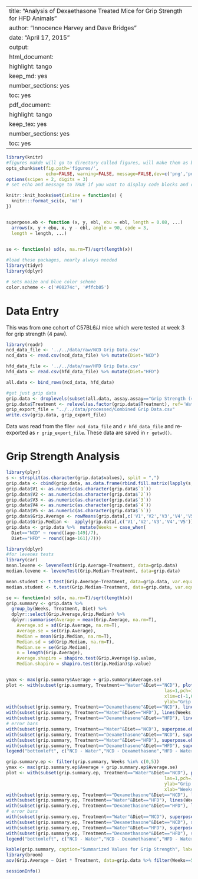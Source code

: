 
---
title: "Analysis of Dexaethasone Treated Mice for Grip Strength for HFD Animals"
author: "Innocence Harvey and Dave Bridges"
date: "April 17, 2015"
output:
  html_document:
    highlight: tango
    keep_md: yes
    number_sections: yes
    toc: yes
  pdf_document:
    highlight: tango
    keep_tex: yes
    number_sections: yes
    toc: yes
---

```r
library(knitr)
#figures makde will go to directory called figures, will make them as both png and pdf files 
opts_chunk$set(fig.path='figures/',
               echo=FALSE, warning=FALSE, message=FALSE,dev=c('png','pdf'))
options(scipen = 2, digits = 3)
# set echo and message to TRUE if you want to display code blocks and code output respectively

knitr::knit_hooks$set(inline = function(x) {
  knitr:::format_sci(x, 'md')
})


superpose.eb <- function (x, y, ebl, ebu = ebl, length = 0.08, ...)
  arrows(x, y + ebu, x, y - ebl, angle = 90, code = 3,
  length = length, ...)

  
se <- function(x) sd(x, na.rm=T)/sqrt(length(x))

#load these packages, nearly always needed
library(tidyr)
library(dplyr)

# sets maize and blue color scheme
color.scheme <- c('#00274c', '#ffcb05')
```


# Data Entry 
This was from one cohort of C57BL6/J mice which were tested at week 3 for grip strength (4 paw).

```r
library(readr)
ncd_data_file <- '../../data/raw/NCD Grip Data.csv'
ncd_data <- read.csv(ncd_data_file) %>% mutate(Diet="NCD")

hfd_data_file <- '../../data/raw/HFD Grip Data.csv'
hfd_data <- read.csv(hfd_data_file) %>% mutate(Diet="HFD")

all.data <- bind_rows(ncd_data, hfd_data)

#get just grip data
grip.data <- droplevels(subset(all.data, assay.assay=="Grip Strength (4 Paw)"))
grip.data$Treatment <- relevel(as.factor(grip.data$Treatment), ref='Water')
grip_export_file = "../../data/processed/Combined Grip Data.csv"
write.csv(grip.data, grip_export_file)
```

Data was read from the file`r ncd_data_file` and `r hfd_data_file` and re-exported as `r grip_export_file`.  These data are saved in `r getwd()`.


# Grip Strength Analysis

```r
library(plyr)
s <- strsplit(as.character(grip.data$values), split = ",")
grip.data <- cbind(grip.data, as.data.frame(rbind.fill.matrix(lapply(s, t))))
grip.data$V1 <- as.numeric(as.character(grip.data$`1`))
grip.data$V2 <- as.numeric(as.character(grip.data$`2`))
grip.data$V3 <- as.numeric(as.character(grip.data$`3`))
grip.data$V4 <- as.numeric(as.character(grip.data$`4`))
grip.data$V5 <- as.numeric(as.character(grip.data$`5`))
grip.data$Grip.Average <- rowMeans(grip.data[,c('V1','V2','V3','V4','V5')], na.rm=T)/1000
grip.data$Grip.Median <-  apply(grip.data[,c('V1','V2','V3','V4','V5')], 1, function(x) median(x, na.rm=T))/1000
grip.data <- grip.data %>%  mutate(Weeks = case_when(
  Diet=="NCD" ~ round((age-149)/7),
  Diet=="HFD" ~ round((age-161)/7)))
```


```r
library(dplyr)
#for levenes tests
library(car)
mean.levene <- leveneTest(Grip.Average~Treatment, data=grip.data)
median.levene <- leveneTest(Grip.Median~Treatment, data=grip.data)

mean.student <- t.test(Grip.Average~Treatment, data=grip.data, var.equal=T)
median.student <- t.test(Grip.Median~Treatment, data=grip.data, var.equal=T)

se <- function(x) sd(x, na.rm=T)/sqrt(length(x))
grip.summary <- grip.data %>%
  group_by(Weeks, Treatment, Diet) %>%
  dplyr::select(Grip.Average,Grip.Median) %>%
  dplyr::summarise(Average = mean(Grip.Average, na.rm=T),
    Average.sd = sd(Grip.Average, na.rm=T),
    Average.se = se(Grip.Average),
    Median = mean(Grip.Median, na.rm=T),
    Median.sd = sd(Grip.Median, na.rm=T),
    Median.se = se(Grip.Median),
    n = length(Grip.Average),
    Average.shapiro = shapiro.test(Grip.Average)$p.value,
    Median.shapiro = shapiro.test(Grip.Median)$p.value)


ymax <- max(grip.summary$Average + grip.summary$Average.se)
plot <- with(subset(grip.summary, Treatment=="Water"&Diet=="NCD"), plot(Weeks, Average, ylim=c(0,ymax), 
                                                            las=1,pch=19,type="l",
                                                            xlim=c(-1,6),
                                                            ylab="Grip Strength (N)"))
with(subset(grip.summary, Treatment=="Dexamethasone"&Diet=="NCD"), lines(Weeks, Average, col='red'))
with(subset(grip.summary, Treatment=="Water"&Diet=="HFD"), lines(Weeks, Average, col='black',lty=2))
with(subset(grip.summary, Treatment=="Dexamethasone"&Diet=="HFD"), lines(Weeks, Average, col='red',lty=2))
# error bars
with(subset(grip.summary, Treatment=="Water"&Diet=="NCD"), superpose.eb(Weeks, Average, Average.se))
with(subset(grip.summary, Treatment=="Dexamethasone"&Diet=="NCD"), superpose.eb(Weeks, Average, Average.se, col='red'))
with(subset(grip.summary, Treatment=="Water"&Diet=="HFD"), superpose.eb(Weeks, Average, Average.se))
with(subset(grip.summary, Treatment=="Dexamethasone"&Diet=="HFD"), superpose.eb(Weeks, Average, Average.se, col='red'))
legend("bottomleft", c("NCD - Water","NCD - Dexamethasone","HFD - Water","HFD - Dexamethasone"), lty=c(1,1,2,2), col=c('black','red','black','red'), bty='n')

grip.summary.ep <- filter(grip.summary, Weeks %in% c(0,5))
ymax <- max(grip.summary.ep$Average + grip.summary.ep$Average.se)
plot <- with(subset(grip.summary.ep, Treatment=="Water"&Diet=="NCD"), plot(Weeks, Average, ylim=c(0,ymax), 
                                                            las=1,pch=19,type="l",
                                                            ylab="Grip Strength (N)",
                                                            xlab="Weeks of Dexamethasone"))
with(subset(grip.summary.ep, Treatment=="Dexamethasone"&Diet=="NCD"), lines(Weeks, Average, col='red'))
with(subset(grip.summary.ep, Treatment=="Water"&Diet=="HFD"), lines(Weeks, Average, col='black',lty=2))
with(subset(grip.summary.ep, Treatment=="Dexamethasone"&Diet=="HFD"), lines(Weeks, Average, col='red',lty=2))
# error bars
with(subset(grip.summary.ep, Treatment=="Water"&Diet=="NCD"), superpose.eb(Weeks, Average, Average.se))
with(subset(grip.summary.ep, Treatment=="Dexamethasone"&Diet=="NCD"), superpose.eb(Weeks, Average, Average.se, col='red'))
with(subset(grip.summary.ep, Treatment=="Water"&Diet=="HFD"), superpose.eb(Weeks, Average, Average.se))
with(subset(grip.summary.ep, Treatment=="Dexamethasone"&Diet=="HFD"), superpose.eb(Weeks, Average, Average.se, col='red'))
legend("bottomleft", c("NCD - Water","NCD - Dexamethasone","HFD - Water","HFD - Dexamethasone"), lty=c(1,1,2,2), col=c('black','red','black','red'), bty='n')
```


```r

kable(grip.summary, caption="Summarized Values for Grip Strength", label="tab:summary-statistics", digits=3)
library(broom)
aov(Grip.Average ~ Diet * Treatment, data=grip.data %>% filter(Weeks==5)) %>% tidy() %>% kable(caption="ANOVA for Grip strength after 3 weeks of treatment")
```




```r
sessionInfo()
```